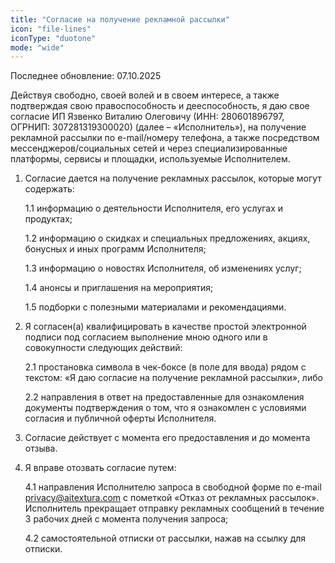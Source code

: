 ```yaml
---
title: "Согласие на получение рекламной рассылки"
icon: "file-lines"
iconType: "duotone"
mode: "wide"
---
```


<Info>
  Последнее обновление: 07.10.2025
</Info>


Действуя свободно, своей волей и в своем интересе, а также подтверждая свою правоспособность и дееспособность, я даю свое согласие ИП Язвенко Виталию Олеговичу (ИНН: 280601896797, ОГРНИП: 307281319300020) (далее – «Исполнитель»), на получение рекламной рассылки по e-mail/номеру телефона, а также посредством мессенджеров/социальных сетей и через специализированные платформы, сервисы и площадки, используемые Исполнителем.

1. Согласие дается на получение рекламных рассылок, которые могут содержать:

   1.1 информацию о деятельности Исполнителя, его услугах и продуктах;

   1.2 информацию о скидках и специальных предложениях, акциях, бонусных и иных программ Исполнителя;

   1.3 информацию о новостях Исполнителя, об изменениях услуг;

   1.4 анонсы и приглашения на мероприятия;

   1.5 подборки с полезными материалами и рекомендациями.
2. Я согласен(а) квалифицировать в качестве простой электронной подписи под согласием выполнение мною одного или в совокупности следующих действий:

   2.1 простановка символа в чек-боксе (в поле для ввода) рядом с текстом: «Я даю согласие на получение рекламной рассылки», либо

   2.2 направления в ответ на предоставленные для ознакомления документы подтверждения о том, что я ознакомлен с условиями согласия и публичной оферты Исполнителя.
3. Согласие действует с момента его предоставления и до момента отзыва.
4. Я вправе отозвать согласие путем:

   4.1 направления Исполнителю запроса в свободной форме по e-mail [privacy@aitextura.com](mailto:privacy@aitextura.com) с пометкой «Отказ от рекламных рассылок». Исполнитель прекращает отправку рекламных сообщений в течение 3 рабочих дней с момента получения запроса;

   4.2 самостоятельной отписки от рассылки, нажав на ссылку для отписки.